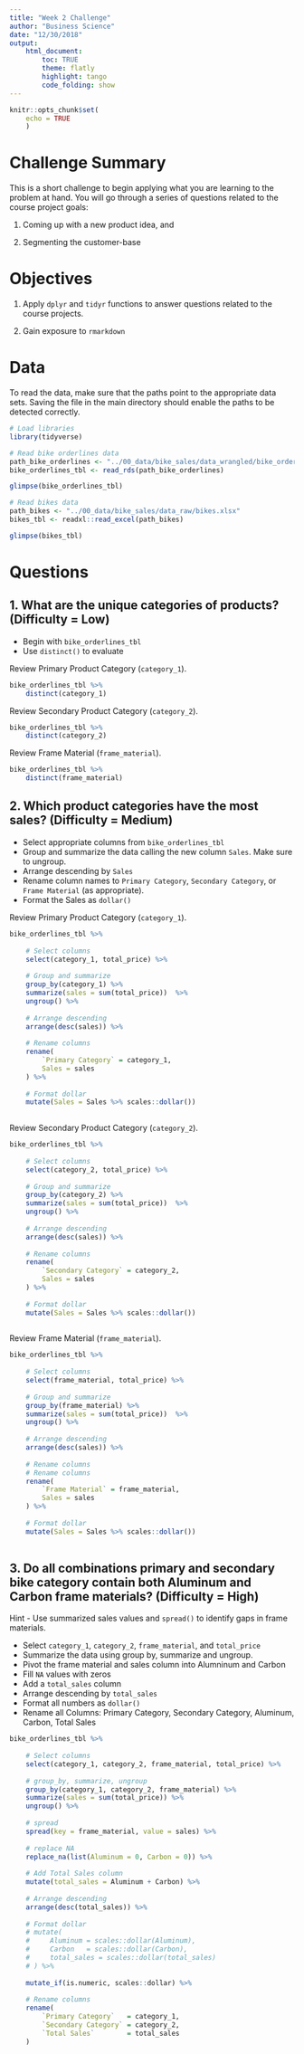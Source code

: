 ```yaml
---
title: "Week 2 Challenge"
author: "Business Science"
date: "12/30/2018"
output: 
    html_document:
        toc: TRUE
        theme: flatly
        highlight: tango
        code_folding: show
---
```


```r
knitr::opts_chunk$set(
    echo = TRUE
    )
```

# Challenge Summary

This is a short challenge to begin applying what you are learning to the problem at hand. You will go through a series of questions related to the course project goals: 

1. Coming up with a new product idea, and 

2. Segmenting the customer-base

# Objectives

1. Apply `dplyr` and `tidyr` functions to answer questions related to the course projects. 

2. Gain exposure to `rmarkdown`

# Data

To read the data, make sure that the paths point to the appropriate data sets. Saving the file in the main directory should enable the paths to be detected correctly. 

```r
# Load libraries
library(tidyverse)
```

```r
# Read bike orderlines data
path_bike_orderlines <- "../00_data/bike_sales/data_wrangled/bike_orderlines.rds"
bike_orderlines_tbl <- read_rds(path_bike_orderlines)

glimpse(bike_orderlines_tbl)
```

```r
# Read bikes data
path_bikes <- "../00_data/bike_sales/data_raw/bikes.xlsx"
bikes_tbl <- readxl::read_excel(path_bikes)

glimpse(bikes_tbl)
```

# Questions



## 1. What are the unique categories of products? (Difficulty = Low)

- Begin with `bike_orderlines_tbl`
- Use `distinct()` to evaluate 

Review Primary Product Category (`category_1`).

```r
bike_orderlines_tbl %>%
    distinct(category_1)
```


Review Secondary Product Category (`category_2`).

```r
bike_orderlines_tbl %>%
    distinct(category_2)
```

Review Frame Material (`frame_material`).

```r
bike_orderlines_tbl %>%
    distinct(frame_material)
```


## 2. Which product categories have the most sales? (Difficulty = Medium)

- Select appropriate columns from `bike_orderlines_tbl`
- Group and summarize the data calling the new column `Sales`. Make sure to ungroup. 
- Arrange descending by `Sales`
- Rename column names to `Primary Category`, `Secondary Category`, or `Frame Material` (as appropriate).
- Format the Sales as `dollar()` 

Review Primary Product Category (`category_1`).

```r
bike_orderlines_tbl %>%
    
    # Select columns
    select(category_1, total_price) %>%
    
    # Group and summarize
    group_by(category_1) %>%
    summarize(sales = sum(total_price))  %>%
    ungroup() %>%
    
    # Arrange descending
    arrange(desc(sales)) %>%
    
    # Rename columns
    rename(
        `Primary Category` = category_1,
        Sales = sales
    ) %>%
    
    # Format dollar
    mutate(Sales = Sales %>% scales::dollar())
    
```

Review Secondary Product Category (`category_2`).

```r
bike_orderlines_tbl %>%
    
    # Select columns
    select(category_2, total_price) %>%
    
    # Group and summarize
    group_by(category_2) %>%
    summarize(sales = sum(total_price))  %>%
    ungroup() %>%
    
    # Arrange descending
    arrange(desc(sales)) %>%
    
    # Rename columns
    rename(
        `Secondary Category` = category_2,
        Sales = sales
    ) %>%
    
    # Format dollar
    mutate(Sales = Sales %>% scales::dollar())
    
```


Review Frame Material (`frame_material`).

```r
bike_orderlines_tbl %>%
    
    # Select columns
    select(frame_material, total_price) %>%
    
    # Group and summarize
    group_by(frame_material) %>%
    summarize(sales = sum(total_price))  %>%
    ungroup() %>%
    
    # Arrange descending
    arrange(desc(sales)) %>%
    
    # Rename columns
    # Rename columns
    rename(
        `Frame Material` = frame_material,
        Sales = sales
    ) %>%
    
    # Format dollar
    mutate(Sales = Sales %>% scales::dollar())
    
```

## 3. Do all combinations primary and secondary bike category contain both Aluminum and Carbon frame materials? (Difficulty = High)

Hint - Use summarized sales values and `spread()` to identify gaps in frame materials. 

- Select `category_1`, `category_2`, `frame_material`, and `total_price`
- Summarize the data using group by, summarize and ungroup. 
- Pivot the frame material and sales column into Alumninum and Carbon
- Fill `NA` values with zeros
- Add a `total_sales` column
- Arrange descending by `total_sales`
- Format all numbers as `dollar()`
- Rename all Columns: Primary Category, Secondary Category, Aluminum, Carbon, Total Sales

```r
bike_orderlines_tbl %>%
    
    # Select columns
    select(category_1, category_2, frame_material, total_price) %>%
    
    # group_by, summarize, ungroup
    group_by(category_1, category_2, frame_material) %>%
    summarize(sales = sum(total_price)) %>%
    ungroup() %>%
    
    # spread
    spread(key = frame_material, value = sales) %>%
    
    # replace NA
    replace_na(list(Aluminum = 0, Carbon = 0)) %>%
    
    # Add Total Sales column
    mutate(total_sales = Aluminum + Carbon) %>%
    
    # Arrange descending
    arrange(desc(total_sales)) %>%
    
    # Format dollar
    # mutate(
    #     Aluminum = scales::dollar(Aluminum),
    #     Carbon   = scales::dollar(Carbon),
    #     total_sales = scales::dollar(total_sales)
    # ) %>%
    
    mutate_if(is.numeric, scales::dollar) %>% 
    
    # Rename columns
    rename(
        `Primary Category`   = category_1,
        `Secondary Category` = category_2,
        `Total Sales`        = total_sales
    )
```





